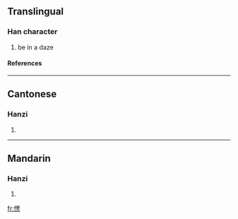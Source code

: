 ==Translingual==
===Han character===
{{Han char|rn=61|rad=心|as=09|sn=12|four=9602<sub>7</sub>|canj=心田中尸 (PWLS)}}
# be in a daze
====References====
{{Han ref|kx=0396.071|dkj=10980|hdz=42328.120|uh=6123|ud=24867|bh=B468|bd=46184}}

----
==Cantonese==
===Hanzi===
{{yue-hanzi|jyut=|y=ling6}}
# {{defn|Cantonese}}

----
==Mandarin==
===Hanzi===
{{cmn-hanzi|pin=[[léng]] (leng2)|wg=leng<sup>2</sup>}}
# {{defn|Mandarin}}

[[fr:愣]]